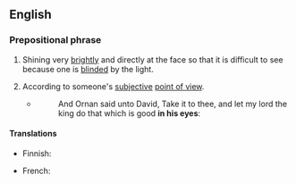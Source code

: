 ==English==
{{rfd|en}}

===Prepositional phrase===
{{en-PP}}

# Shining very [[brightly]] and directly at the face so that it is difficult to see because one is [[blinded]] by the light.
#: {{ux|en|I couldn't see the traffic light because the sun was '''in my eyes'''.}}
# {{lb|en|figuratively}} According to someone's [[subjective]] [[point of view]].
#* {{RQ:KJV|1 Chronicles|21|23}}
#*: And Ornan said unto David, Take it to thee, and let my lord the king do that which is good '''in his eyes''':

====Translations====
{{trans-top|(figurative) according to someone's point of view}}
* Finnish: {{t-needed|fi}}
{{trans-mid}}
* French: {{t+|fr|aux yeux de}}
{{trans-bottom}}